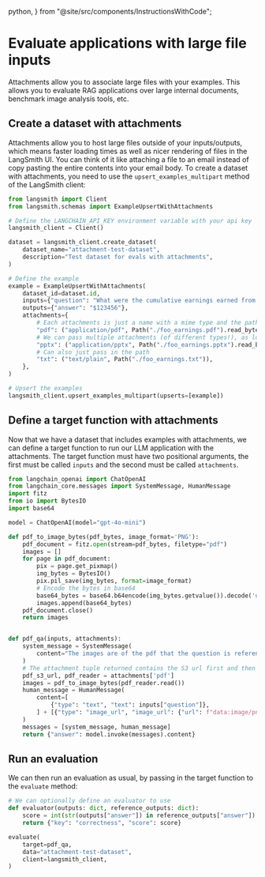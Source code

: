   python,
} from "@site/src/components/InstructionsWithCode";

# Evaluate applications with large file inputs

Attachments allow you to associate large files with your examples. This allows you to evaluate RAG applications
over large internal documents, benchmark image analysis tools, etc.

## Create a dataset with attachments

Attachments allow you to host large files outside of your inputs/outputs, which means faster loading times as well
as nicer rendering of files in the LangSmith UI. You can think of it like attaching a file to an email instead 
of copy pasting the entire contents into your email body.
To create a dataset with attachments, you need to use the `upsert_examples_multipart` method of the LangSmith client:

```python
from langsmith import Client
from langsmith.schemas import ExampleUpsertWithAttachments

# Define the LANGCHAIN_API_KEY environment variable with your api key
langsmith_client = Client()

dataset = langsmith_client.create_dataset(
    dataset_name="attachment-test-dataset",
    description="Test dataset for evals with attachments",
)

# Define the example
example = ExampleUpsertWithAttachments(
    dataset_id=dataset.id,
    inputs={"question": "What were the cumulative earnings earned from online orders in the midwest during Q2?"},
    outputs={"answer": "$123456"},
    attachments={
        # Each attachments is just a name with a mime type and the path or bytes content of the file
        "pdf": ("application/pdf", Path("./foo_earnings.pdf").read_bytes()),
        # We can pass multiple attachments (of different types!), as long as they have different names
        "pptx": ("application/pptx", Path("./foo_earnings.pptx").read_bytes()),
        # Can also just pass in the path
        "txt": ("text/plain", Path("./foo_earnings.txt")),
    },
)

# Upsert the examples
langsmith_client.upsert_examples_multipart(upserts=[example])
```

## Define a target function with attachments

Now that we have a dataset that includes examples with attachments, we can define a target function to run our LLM application with the attachments.
The target function must have two positional arguments, the first must be called `inputs` and the second must be called `attachments`.

```python
from langchain_openai import ChatOpenAI
from langchain_core.messages import SystemMessage, HumanMessage
import fitz
from io import BytesIO
import base64

model = ChatOpenAI(model="gpt-4o-mini")

def pdf_to_image_bytes(pdf_bytes, image_format='PNG'):
    pdf_document = fitz.open(stream=pdf_bytes, filetype="pdf")
    images = []
    for page in pdf_document:
        pix = page.get_pixmap()
        img_bytes = BytesIO()
        pix.pil_save(img_bytes, format=image_format)
        # Encode the bytes in base64
        base64_bytes = base64.b64encode(img_bytes.getvalue()).decode('utf-8')
        images.append(base64_bytes)
    pdf_document.close()
    return images


def pdf_qa(inputs, attachments):
    system_message = SystemMessage(
        content="The images are of the pdf that the question is referencing. Use the images to generate your answer."
    )
    # The attachment tuple returned contains the S3 url first and then a reader of the bytes
    pdf_s3_url, pdf_reader = attachments['pdf']
    images = pdf_to_image_bytes(pdf_reader.read())
    human_message = HumanMessage(
        content=[
            {"type": "text", "text": inputs["question"]},
        ] + [{"type": "image_url", "image_url": {"url": f"data:image/png;base64,{image}"}} for image in images],
    )
    messages = [system_message, human_message]
    return {"answer": model.invoke(messages).content}
```

## Run an evaluation

We can then run an evaluation as usual, by passing in the target function to the `evaluate` method:

```python
# We can optionally define an evaluator to use
def evaluator(outputs: dict, reference_outputs: dict):
    score = int(str(outputs["answer"]) in reference_outputs["answer"])
    return {"key": "correctness", "score": score}

evaluate(
    target=pdf_qa,
    data="attachment-test-dataset",
    client=langsmith_client,
)
```